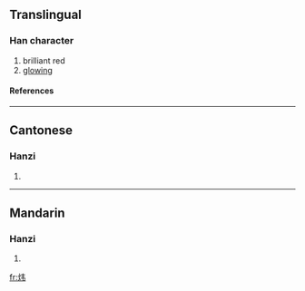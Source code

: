 {{see|煒}}

==Translingual==
===Han character===
{{Han char|rn=86|rad=火|as=04|sn=8|four=|canj=火手尸 (FQS)}}
# brilliant red
# [[glowing]]
====References====
{{Han ref|kx=0668.031|hdz=32191.040|uh=709C|ud=28828}}

----
==Cantonese==
===Hanzi===
{{yue-hanzi|jyut=|y=wai5}}
# {{defn|Cantonese}}

----
==Mandarin==
===Hanzi===
{{cmn-hanzi|tra=煒|pin=[[wěi]] ([[wei3]]), [[zhāo]] ([[zhao1]])|wg=wei<sup>3</sup>, chao<sup>1</sup>}}
# {{defn|Mandarin}}

[[fr:炜]]